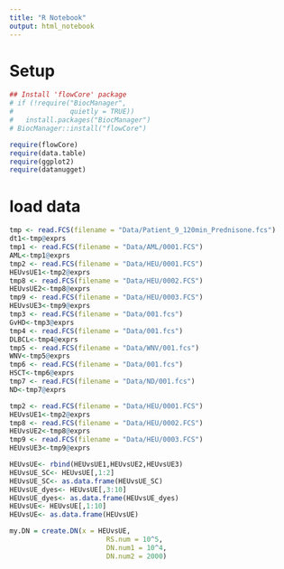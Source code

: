 ```yaml
---
title: "R Notebook"
output: html_notebook
---
```


# Setup
```r
## Install 'flowCore' package
# if (!require("BiocManager",
#              quietly = TRUE))
#   install.packages("BiocManager")
# BiocManager::install("flowCore")

require(flowCore)
require(data.table)
require(ggplot2)
require(datanugget)
```

# load data
```r
tmp <- read.FCS(filename = "Data/Patient_9_120min_Prednisone.fcs")
dt1<-tmp@exprs
tmp1 <- read.FCS(filename = "Data/AML/0001.FCS")
AML<-tmp1@exprs
tmp2 <- read.FCS(filename = "Data/HEU/0001.FCS")
HEUvsUE1<-tmp2@exprs
tmp8 <- read.FCS(filename = "Data/HEU/0002.FCS")
HEUvsUE2<-tmp8@exprs
tmp9 <- read.FCS(filename = "Data/HEU/0003.FCS")
HEUvsUE3<-tmp9@exprs
tmp3 <- read.FCS(filename = "Data/001.fcs")
GvHD<-tmp3@exprs
tmp4 <- read.FCS(filename = "Data/001.fcs")
DLBCL<-tmp4@exprs
tmp5 <- read.FCS(filename = "Data/WNV/001.fcs")
WNV<-tmp5@exprs
tmp6 <- read.FCS(filename = "Data/001.fcs")
HSCT<-tmp6@exprs
tmp7 <- read.FCS(filename = "Data/ND/001.fcs")
ND<-tmp7@exprs

tmp2 <- read.FCS(filename = "Data/HEU/0001.FCS")
HEUvsUE1<-tmp2@exprs
tmp8 <- read.FCS(filename = "Data/HEU/0002.FCS")
HEUvsUE2<-tmp8@exprs
tmp9 <- read.FCS(filename = "Data/HEU/0003.FCS")
HEUvsUE3<-tmp9@exprs

HEUvsUE<- rbind(HEUvsUE1,HEUvsUE2,HEUvsUE3)
HEUvsUE_SC<- HEUvsUE[,1:2]
HEUvsUE_SC<- as.data.frame(HEUvsUE_SC)
HEUvsUE_dyes<- HEUvsUE[,3:10]
HEUvsUE_dyes<- as.data.frame(HEUvsUE_dyes)
HEUvsUE<- HEUvsUE[,1:10]
HEUvsUE<- as.data.frame(HEUvsUE)

my.DN = create.DN(x = HEUvsUE,
                        RS.num = 10^5,
                        DN.num1 = 10^4,
                        DN.num2 = 2000)


```

